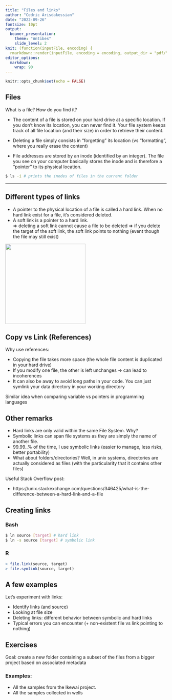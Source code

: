 ```yaml
---
title: "Files and links"
author: "Cedric Arisdakessian"
date: "2022-09-26"
fontsize: 10pt
output:
  beamer_presentation:
    theme: "Antibes"
    slide_level: 2
knit: (function(inputFile, encoding) {
  rmarkdown::render(inputFile, encoding = encoding, output_dir = "pdf/") })
editor_options: 
  markdown: 
    wrap: 90
---
```


```r
knitr::opts_chunk$set(echo = FALSE)
```

## Files

What is a file? How do you find it?

- The content of a file is stored on your hard drive at a specific location. If you don't know its location, you can never find it. Your file system keeps track of all file location (and their size) in order to retrieve their content.
- Deleting a file simply consists in "forgetting" its location (vs "formatting", where you really erase the content)

- File addresses are stored by an inode (identified by an integer). The file you see on your computer basically stores the inode and is therefore a "pointer" to its physical location.

```bash
$ ls -i # prints the inodes of files in the current folder
```
***

## Different types of links

- A pointer to the physical location of a file is called a hard link. When no hard link exist for a file, it's considered deleted.
- A soft link is a pointer to a hard link. \
    $\Rightarrow$ deleting a soft link cannot cause a file to be deleted
    $\Rightarrow$ if you delete the target of the soft link, the soft link points to nothing (event though the file may still exist)

![](img/links.jpg){width="250"}

## Copy vs Link (References)

Why use references:

- Copying the file takes more space (the whole file content is duplicated in your hard drive)
- If you modify one file, the other is left unchanges $\rightarrow$ can lead to incoherences
- It can also be away to avoid long paths in your code. You can just symlink your data directory in your working directory

Similar idea when comparing variable vs pointers in programming languages

## Other remarks

- Hard links are only valid within the same File System. Why?
- Symbolic links can span file systems as they are simply the name of another file.
- 99.99..% of the time, I use symbolic links (easier to manage, less risks, better portability)
- What about folders/directories? Well, in unix systems, directories are actually considered as files (with the particularity that it contains other files)

Useful Stack Overflow post:

- https://unix.stackexchange.com/questions/346425/what-is-the-difference-between-a-hard-link-and-a-file

## Creating links

### Bash
```bash
$ ln source [target] # hard link
$ ln -s source [target] # symbolic link
```

### R
```R
> file.link(source, target)
> file.symlink(source, target)
```

## A few examples

Let's experiment with links:

- Identify links (and source)
- Looking at file size
- Deleting links: different behavior between symbolic and hard links
- Typical errors you can encounter (+ non-existent file vs link pointing to nothing)

## Exercises

Goal: create a new folder containing a subset of the files from a bigger project based on associated metadata

### Examples: 

- All the samples from the Ikewai project. 
- All the samples collected in wells



